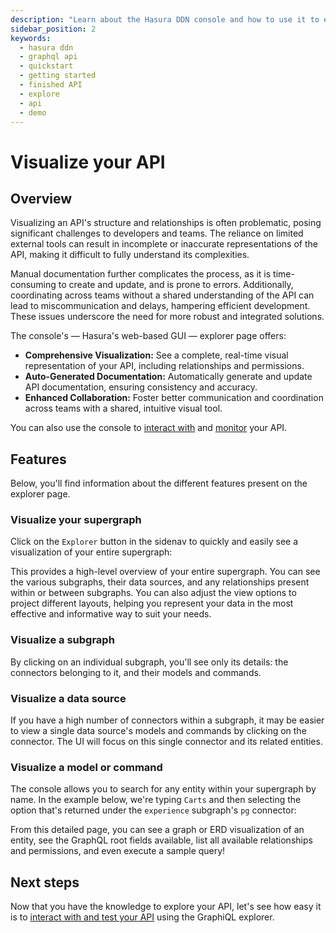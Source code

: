```yaml
---
description: "Learn about the Hasura DDN console and how to use it to explore a finished API."
sidebar_position: 2
keywords:
  - hasura ddn
  - graphql api
  - quickstart
  - getting started
  - finished API
  - explore
  - api
  - demo
---
```



# Visualize your API

## Overview

Visualizing an API's structure and relationships is often problematic, posing significant challenges to developers and
teams. The reliance on limited external tools can result in incomplete or inaccurate representations of the API, making
it difficult to fully understand its complexities.

Manual documentation further complicates the process, as it is time-consuming to create and update, and is prone to
errors. Additionally, coordinating across teams without a shared understanding of the API can lead to miscommunication
and delays, hampering efficient development. These issues underscore the need for more robust and integrated solutions.

The console's — Hasura's web-based GUI — explorer page offers:

- **Comprehensive Visualization:** See a complete, real-time visual representation of your API, including relationships
  and permissions.
- **Auto-Generated Documentation:** Automatically generate and update API documentation, ensuring consistency and
  accuracy.
- **Enhanced Collaboration:** Foster better communication and coordination across teams with a shared, intuitive visual
  tool.

You can also use the console to [interact with](/getting-started/explore/interact.mdx) and
[monitor](/getting-started/explore/monitor.mdx) your API.

## Features

Below, you'll find information about the different features present on the explorer page.

### Visualize your supergraph

Click on the `Explorer` button in the sidenav to quickly and easily see a visualization of your entire supergraph:

<Thumbnail
  src="/img/get-started/supergraph-visualization.png"
  alt="Visualization of the entire supergraph"
  width="1000px"
/>

This provides a high-level overview of your entire supergraph. You can see the various subgraphs, their data sources,
and any relationships present within or between subgraphs. You can also adjust the view options to project different
layouts, helping you represent your data in the most effective and informative way to suit your needs.

### Visualize a subgraph

By clicking on an individual subgraph, you'll see only its details: the connectors belonging to it, and their models and
commands.

<Thumbnail src="/img/get-started/subgraph-visualization.png" alt="Visualization of a subgraph" width="1000px" />

### Visualize a data source

If you have a high number of connectors within a subgraph, it may be easier to view a single data source's models and
commands by clicking on the connector. The UI will focus on this single connector and its related entities.

<Thumbnail src="/img/get-started/source-visualization.png" alt="Visualization of a data source" width="1000px" />

### Visualize a model or command

The console allows you to search for any entity within your supergraph by name. In the example below, we're typing
`Carts` and then selecting the option that's returned under the `experience` subgraph's `pg` connector:

<Thumbnail src="/img/get-started/carts-visualization.png" alt="Visualization of the carts model" width="1000px" />

From this detailed page, you can see a graph or ERD visualization of an entity, see the GraphQL root fields available,
list all available relationships and permissions, and even execute a sample query!

## Next steps

Now that you have the knowledge to explore your API, let's see how easy it is to
[interact with and test your API](/getting-started/explore/interact.mdx) using the GraphiQL explorer.
